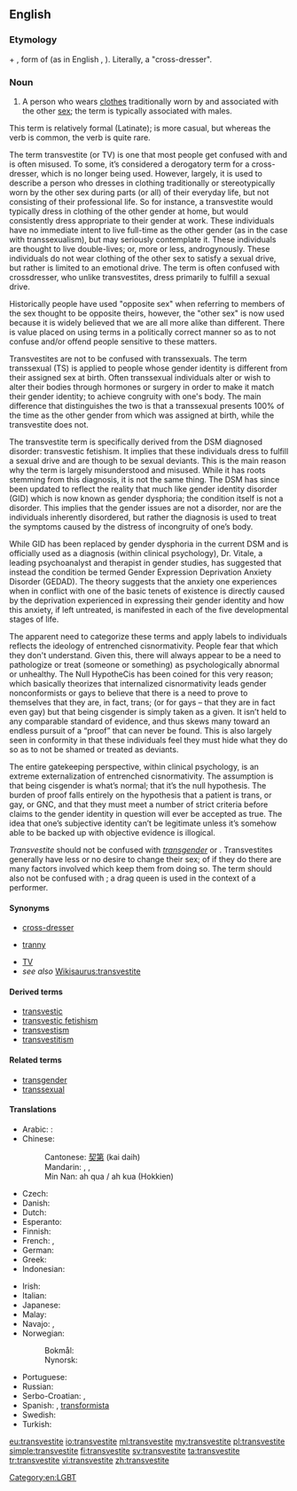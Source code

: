 ==English==
{{wikipedia}}

===Etymology===
{{etyl|la|en}} {{term|trans-|lang=la}} + {{term|vestite|lang=la}}, form of {{term|vestiō||I clothe, I dress|lang=la}} (as in English {{term|vestment|lang=en}}, {{term|vest|lang=en}}). Literally, a "cross-dresser".

===Noun===
{{en-noun}}

# A person who wears [[clothes]] traditionally worn by and associated with the other [[sex]]; the term is typically associated with males.

This term is relatively formal (Latinate); {{term|cross-dresser|lang=en}} is more casual, but whereas the verb {{term|cross-dress|lang=en}} is common, the verb {{term|transvest|lang=en}} is quite rare.

The term transvestite (or TV) is one that most people get confused with and is often misused. To some, it’s considered a derogatory term for a cross-dresser, which is no longer being used. However, largely, it is used to describe a person who dresses in clothing traditionally or stereotypically worn by the other sex during parts (or all) of their everyday life, but not consisting of their professional life. So for instance, a transvestite would typically dress in clothing of the other gender at home, but would consistently dress appropriate to their gender at work. These individuals have no immediate intent to live full-time as the other gender (as in the case with transsexualism), but may seriously contemplate it. These individuals are thought to live double-lives; or, more or less, androgynously.  These individuals do not wear clothing of the other sex to satisfy a sexual drive, but rather is limited to an emotional drive. The term is often confused with crossdresser, who unlike transvestites, dress primarily to fulfill a sexual drive.

Historically people have used "opposite sex" when referring to members of the sex thought to be opposite theirs, however, the "other sex" is now used because it is widely believed that we are all more alike than different. There is value placed on using terms in a politically correct manner so as to not confuse and/or offend people sensitive to these matters.

Transvestites are not to be confused with transsexuals. The term transsexual (TS) is applied to people whose gender identity is different from their assigned sex at birth. Often transsexual individuals alter or wish to alter their bodies through hormones or surgery in order to make it match their gender identity; to achieve congruity with one's body. The main difference that distinguishes the two is that a transsexual presents 100% of the time as the other gender from which was assigned at birth, while the transvestite does not.

The transvestite term is specifically derived from the DSM diagnosed disorder: transvestic fetishism. It implies that these individuals dress to fulfill a sexual drive and are though to be sexual deviants. This is the main reason why the term is largely misunderstood and misused. While it has roots stemming from this diagnosis, it is not the same thing. The DSM has since been updated to reflect the reality that much like gender identity disorder (GID) which is now known as gender dysphoria; the condition itself is not a disorder. This implies that the gender issues are not a disorder, nor are the individuals inherently disordered, but rather the diagnosis is used to treat the symptoms caused by the distress of incongruity of one’s body.

While GID has been replaced by gender dysphoria in the current DSM and is officially used as a diagnosis (within clinical psychology), Dr. Vitale, a leading psychoanalyst and therapist in gender studies, has suggested that instead the condition be termed Gender Expression Deprivation Anxiety Disorder (GEDAD). The theory suggests that the anxiety one experiences when in conflict with one of the basic tenets of existence is directly caused by the deprivation experienced in expressing their gender identity and how this anxiety, if left untreated, is manifested in each of the five developmental stages of life.

The apparent need to categorize these terms and apply labels to individuals reflects the ideology of entrenched cisnormativity. People fear that which they don't understand. Given this, there will always appear to be a need to pathologize or treat (someone or something) as psychologically abnormal or unhealthy. The Null HypotheCis has been coined for this very reason; which basically theorizes that  internalized cisnormativity leads gender nonconformists or gays to believe that there is a need to prove to themselves that they are, in fact, trans; (or for gays – that they are in fact even gay) but that being cisgender is simply taken as a given. It isn’t held to any comparable standard of evidence, and thus skews many toward an endless pursuit of a “proof” that can never be found. This is also largely seen in conformity in that these individuals feel they must hide what they do so as to not be shamed or treated as deviants.

The entire gatekeeping perspective, within clinical psychology, is an extreme externalization of entrenched cisnormativity. The assumption is that being cisgender is what’s normal; that it’s the null hypothesis. The burden of proof falls entirely on the hypothesis that a patient is trans, or gay, or GNC, and that they must meet a number of strict criteria before claims to the gender identity in question will ever be accepted as true. The idea that one’s subjective identity can’t be legitimate unless it’s somehow able to be backed up with objective evidence is illogical.

''Transvestite'' should not be confused with ''[[transgender]]'' or {{term|transsexual||a person who lives as a member of a sex different from their assigned birth sex}}. Transvestites generally have less or no desire to change their sex; of if they do there are many factors involved which keep them from doing so.
The term should also not be confused with {{term|drag queen||male who wears women’s clothing for public performance}}; a drag queen is used in the context of a performer.

====Synonyms====
* [[cross-dresser]]
* {{qualifier|pejorative}} [[tranny]]
* [[TV]]
* ''see also'' [[Wikisaurus:transvestite]]

====Derived terms====
* [[transvestic]]
* [[transvestic fetishism]]
* [[transvestism]]
* [[transvestitism]]

====Related terms====
* [[transgender]]
* [[transsexual]]

====Translations====
{{trans-top-also|cross-dresser|cross-dresser}}
* Arabic: {{t-needed|ar}}:
* Chinese:
*: Cantonese: [[契第]] (kai daih)
*: Mandarin: {{t|cmn|易裝癖|sc=Hani}}, {{t|cmn|易装癖|tr=yìzhūangpì|sc=Hani}}, {{t+|cmn|人妖|tr=rényāo|sc=Hani}}
*: Min Nan: ah qua / ah kua (Hokkien)
* Czech: {{t|cs|transvestita|m}}
* Danish: {{t|da|transvestit|c}}
* Dutch: {{t+|nl|travestiet}}
* Esperanto: {{t|eo|transvestulo}}
* Finnish: {{t+|fi|transvestiitti}}
* French: {{t+|fr|travesti}}, {{t+|fr|travelo|m}}
* German: {{t+|de|Transvestit}}
* Greek: {{t+|el|τραβεστί|n}}
* Indonesian: {{t+|id|banci}}
{{trans-mid}}
* Irish: {{t|ga|trasfheisteoir|m}}
* Italian: {{t+|it|travestito}}
* Japanese: {{t|ja|異性装者|tr=いせいそうしゃ, iseisōsha}}
* Malay: {{t|ms|mak nyah}}
* Navajo: {{t|nv|háádadiitʼįįhígíí}}, {{t|nv|łaʼinidílnééh}}
* Norwegian:
*: Bokmål: {{t|no|transvestitt|m}}
*: Nynorsk: {{t|nn|transvestitt|m}}
* Portuguese: {{t+|pt|travesti|m|f}}
* Russian: {{t+|ru|трансвестит|m|tr=transvestít}}
* Serbo-Croatian: {{t|sh|трансвестит|m|sc=Cyrl}}, {{t|sh|transvestit|m}}
* Spanish: {{t|es|travesti}}, [[transformista]] {{qualifier|Venezuela}}
* Swedish: {{t+|sv|transvestit|c}}
* Turkish: {{t+|tr|travesti}}
{{trans-bottom}}

[[Category:en:LGBT]]

[[eu:transvestite]]
[[io:transvestite]]
[[ml:transvestite]]
[[my:transvestite]]
[[pl:transvestite]]
[[simple:transvestite]]
[[fi:transvestite]]
[[sv:transvestite]]
[[ta:transvestite]]
[[tr:transvestite]]
[[vi:transvestite]]
[[zh:transvestite]]